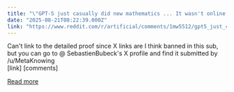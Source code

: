 ```yaml
---
title: "\"GPT-5 just casually did new mathematics ... It wasn't online. It wasn't memorized. It was new math.\""
date: "2025-08-21T08:22:39.000Z"
link: "https://www.reddit.com/r/artificial/comments/1mw5512/gpt5_just_casually_did_new_mathematics_it_wasnt/"
---
```


Can't link to the detailed proof since X links are I think banned in this sub, but you can go to @ SebastienBubeck's X profile and find it
    submitted by    /u/MetaKnowing  
 [link]   [comments]

[Read more](https://www.reddit.com/r/artificial/comments/1mw5512/gpt5_just_casually_did_new_mathematics_it_wasnt/)
